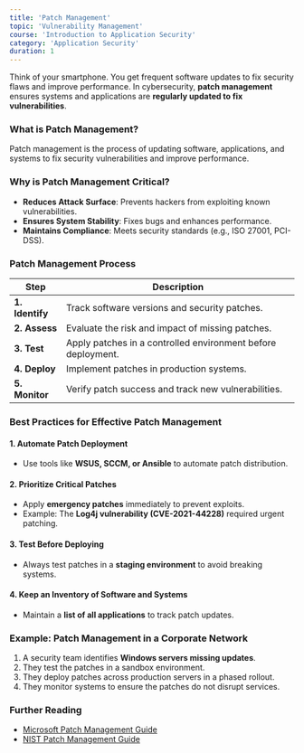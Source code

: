 ```yaml
---
title: 'Patch Management'
topic: 'Vulnerability Management'
course: 'Introduction to Application Security'
category: 'Application Security'
duration: 1
---
```


Think of your smartphone. You get frequent software updates to fix security flaws and improve performance. In cybersecurity, **patch management** ensures systems and applications are **regularly updated to fix vulnerabilities**.

### What is Patch Management?

Patch management is the process of updating software, applications, and systems to fix security vulnerabilities and improve performance.

### Why is Patch Management Critical?

- **Reduces Attack Surface**: Prevents hackers from exploiting known vulnerabilities.
- **Ensures System Stability**: Fixes bugs and enhances performance.
- **Maintains Compliance**: Meets security standards (e.g., ISO 27001, PCI-DSS).

### Patch Management Process

| Step            | Description                                                  |
| --------------- | ------------------------------------------------------------ |
| **1. Identify** | Track software versions and security patches.                |
| **2. Assess**   | Evaluate the risk and impact of missing patches.             |
| **3. Test**     | Apply patches in a controlled environment before deployment. |
| **4. Deploy**   | Implement patches in production systems.                     |
| **5. Monitor**  | Verify patch success and track new vulnerabilities.          |

### Best Practices for Effective Patch Management

#### **1. Automate Patch Deployment**

- Use tools like **WSUS, SCCM, or Ansible** to automate patch distribution.

#### **2. Prioritize Critical Patches**

- Apply **emergency patches** immediately to prevent exploits.
- Example: The **Log4j vulnerability (CVE-2021-44228)** required urgent patching.

#### **3. Test Before Deploying**

- Always test patches in a **staging environment** to avoid breaking systems.

#### **4. Keep an Inventory of Software and Systems**

- Maintain a **list of all applications** to track patch updates.

### Example: Patch Management in a Corporate Network

1. A security team identifies **Windows servers missing updates**.
2. They test the patches in a sandbox environment.
3. They deploy patches across production servers in a phased rollout.
4. They monitor systems to ensure the patches do not disrupt services.

### Further Reading

- [Microsoft Patch Management Guide](https://learn.microsoft.com/en-us/windows-server/administration/windows-server-update-services/get-started/windows-server-update-services-wsus)
- [NIST Patch Management Guide](https://csrc.nist.gov/publications/detail/sp/800-40/rev-3/final)
